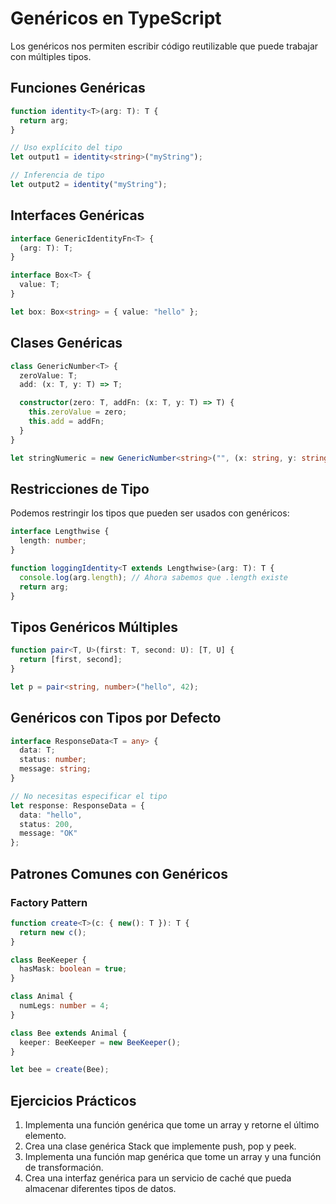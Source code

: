 # Genéricos en TypeScript

Los genéricos nos permiten escribir código reutilizable que puede trabajar con múltiples tipos.

## Funciones Genéricas

```typescript
function identity<T>(arg: T): T {
  return arg;
}

// Uso explícito del tipo
let output1 = identity<string>("myString");

// Inferencia de tipo
let output2 = identity("myString");
```

## Interfaces Genéricas

```typescript
interface GenericIdentityFn<T> {
  (arg: T): T;
}

interface Box<T> {
  value: T;
}

let box: Box<string> = { value: "hello" };
```

## Clases Genéricas

```typescript
class GenericNumber<T> {
  zeroValue: T;
  add: (x: T, y: T) => T;

  constructor(zero: T, addFn: (x: T, y: T) => T) {
    this.zeroValue = zero;
    this.add = addFn;
  }
}

let stringNumeric = new GenericNumber<string>("", (x: string, y: string) => x + y);
```

## Restricciones de Tipo

Podemos restringir los tipos que pueden ser usados con genéricos:

```typescript
interface Lengthwise {
  length: number;
}

function loggingIdentity<T extends Lengthwise>(arg: T): T {
  console.log(arg.length); // Ahora sabemos que .length existe
  return arg;
}
```

## Tipos Genéricos Múltiples

```typescript
function pair<T, U>(first: T, second: U): [T, U] {
  return [first, second];
}

let p = pair<string, number>("hello", 42);
```

## Genéricos con Tipos por Defecto

```typescript
interface ResponseData<T = any> {
  data: T;
  status: number;
  message: string;
}

// No necesitas especificar el tipo
let response: ResponseData = {
  data: "hello",
  status: 200,
  message: "OK"
};
```

## Patrones Comunes con Genéricos

### Factory Pattern

```typescript
function create<T>(c: { new(): T }): T {
  return new c();
}

class BeeKeeper {
  hasMask: boolean = true;
}

class Animal {
  numLegs: number = 4;
}

class Bee extends Animal {
  keeper: BeeKeeper = new BeeKeeper();
}

let bee = create(Bee);
```

## Ejercicios Prácticos

1. Implementa una función genérica que tome un array y retorne el último elemento.
2. Crea una clase genérica Stack que implemente push, pop y peek.
3. Implementa una función map genérica que tome un array y una función de transformación.
4. Crea una interfaz genérica para un servicio de caché que pueda almacenar diferentes tipos de datos. 